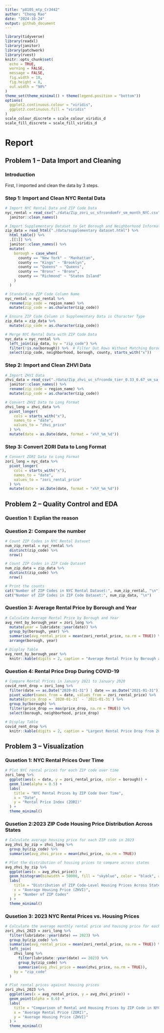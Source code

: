 ```yaml
---
title: "p8105_mtp_Cr3442"
author: "Cheng Rao"
date: "2024-10-24"
output: github_document
---
```


```r
library(tidyverse)
library(readxl)
library(janitor)
library(patchwork)
library(rvest)
knitr::opts_chunk$set(
  echo = TRUE,
  warning = FALSE,
  message = FALSE,
  fig.width = 10,
  fig.height = 8,
  out.width = "90%"
)
theme_set(theme_minimal() + theme(legend.position = "bottom"))
options(
  ggplot2.continuous.colour = "viridis",
  ggplot2.continuous.fill = "viridis"
)
scale_colour_discrete = scale_colour_viridis_d
scale_fill_discrete = scale_fill_viridis_d
```



# Report

## Problem 1 – Data Import and Cleaning

### Introduction

First, I imported and clean the data by 3 steps.

### Step 1: Import and Clean NYC Rental Data

```r
# Import NYC Rental Data and ZIP Code Data
nyc_rental = read_csv("./data/Zip_zori_uc_sfrcondomfr_sm_month_NYC.csv") %>%
  janitor::clean_names()

# Import Supplementary Dataset to Get Borough and Neighborhood Information
zip_data = read_html("./data/supplementary dataset.html") %>%
  html_table() %>%
  .[[1]] %>%
  janitor::clean_names() %>%
  mutate(
    borough = case_when(
      county == "New York" ~ "Manhattan",
      county == "Kings" ~ "Brooklyn",
      county == "Queens" ~ "Queens",
      county == "Bronx" ~ "Bronx",
      county == "Richmond" ~ "Staten Island"
    )
  )

# Standardize ZIP Code Column Name
nyc_rental = nyc_rental %>%
  rename(zip_code = region_name) %>%
  mutate(zip_code = as.character(zip_code))

# Ensure ZIP Code Column in Supplementary Data is Character Type
zip_data = zip_data %>%
  mutate(zip_code = as.character(zip_code))

# Merge NYC Rental Data with ZIP Code Data
nyc_data = nyc_rental %>%
  left_join(zip_data, by = "zip_code") %>%
  filter(!is.na(borough)) %>%  # Filter Out Rows Without Matching Borough
  select(zip_code, neighborhood, borough, county, starts_with("x"))  
```

### Step 2: Import and Clean ZHVI Data

```r
# Import ZHVI Data
zhvi_data = read_csv("./data/Zip_zhvi_uc_sfrcondo_tier_0.33_0.67_sm_sa_month_2023.csv") %>%
  janitor::clean_names() %>%
  rename(zip_code = region_name) %>%
  mutate(zip_code = as.character(zip_code))

# Convert ZHVI Data to Long Format
zhvi_long = zhvi_data %>%
  pivot_longer(
    cols = starts_with("x"),
    names_to = "date",
    values_to = "zhvi_price"
  ) %>%
  mutate(date = as.Date(date, format = "x%Y_%m_%d"))  
```


### Step 3: Convert ZORI Data to Long Format

```r
# Convert ZORI Data to Long Format
zori_long = nyc_data %>%
  pivot_longer(
    cols = starts_with("x"),
    names_to = "date",
    values_to = "zori_rental_price"
  ) %>%
  mutate(date = as.Date(date, format = "x%Y_%m_%d")) 
```


## Problem 2 – Quality Control and EDA

### Question 1: Explian the reason

### Question 2: Compare the number

```r
# Count ZIP Codes in NYC Rental Dataset
num_zip_rental = nyc_rental %>%
  distinct(zip_code) %>%
  nrow()

# Count ZIP Codes in ZIP Code Dataset
num_zip_data = zip_data %>%
  distinct(zip_code) %>%
  nrow()

# Print the counts
cat("Number of ZIP Codes in NYC Rental Dataset:", num_zip_rental, "\n")
cat("Number of ZIP Codes in ZIP Code Dataset:", num_zip_data, "\n")
```



### Question 3: Average Rental Price by Borough and Year

```r
# Calculate Average Rental Price by Borough and Year
avg_rent_by_borough_year = zori_long %>%
  mutate(year = lubridate::year(date)) %>%
  group_by(borough, year) %>%
  summarise(avg_rental_price = mean(zori_rental_price, na.rm = TRUE)) %>%
  arrange(borough, year)

# Display Table
avg_rent_by_borough_year %>%
  knitr::kable(digits = 2, caption = "Average Rental Price by Borough and Year")
```

### Question 4: Rental Price Drop During COVID-19

```r
# Compare Rental Prices in January 2021 to January 2020
covid_rent_drop = zori_long %>%
  filter(date == as.Date("2020-01-31") | date == as.Date("2021-01-31")) %>%
  pivot_wider(names_from = date, values_from = zori_rental_price) %>%
  mutate(price_drop = `2020-01-31` - `2021-01-31`) %>%
  group_by(borough) %>%
  filter(price_drop == max(price_drop, na.rm = TRUE)) %>%
  select(borough, neighborhood, price_drop)

# Display Table
covid_rent_drop %>%
  knitr::kable(digits = 2, caption = "Largest Rental Price Drop from 2020 to 2021 by Borough")
```

## Problem 3 – Visualization

### Qusetion 1: NYC Rental Prices Over Time

```r
# Plot NYC rental prices for each ZIP code over time
zori_long %>%
  ggplot(aes(x = date, y = zori_rental_price, color = borough)) +
  geom_line(alpha = 0.5) +
  labs(
    title = "NYC Rental Prices by ZIP Code Over Time",
    x = "Date",
    y = "Rental Price Index (ZORI)"
  ) +
  theme_minimal()
```


### Qusetion 2:2023 ZIP Code Housing Price Distribution Across States
```r
# Calculate average housing price for each ZIP code in 2023
avg_zhvi_by_zip = zhvi_long %>%
  group_by(zip_code) %>%
  summarise(avg_zhvi_price = mean(zhvi_price, na.rm = TRUE))

# Plot the distribution of housing prices to compare across states
avg_zhvi_by_zip %>%
  ggplot(aes(x = avg_zhvi_price)) +
  geom_histogram(binwidth = 50000, fill = "skyblue", color = "black", alpha = 0.7) +
  labs(
    title = "Distribution of ZIP Code-Level Housing Prices Across States in 2023",
    x = "Average Housing Price (ZHVI)",
    y = "Number of ZIP Codes"
  ) +
  theme_minimal()
```

### Qusetion 3: 2023 NYC Rental Prices vs. Housing Prices

```r
# Calculate the average monthly rental price and housing price for each ZIP code in 2023
zori_zhvi_2023 = zori_long %>%
  filter(lubridate::year(date) == 2023) %>%
  group_by(zip_code) %>%
  summarise(avg_rental_price = mean(zori_rental_price, na.rm = TRUE)) %>%
  left_join(
    zhvi_long %>%
      filter(lubridate::year(date) == 2023) %>%
      group_by(zip_code) %>%
      summarise(avg_zhvi_price = mean(zhvi_price, na.rm = TRUE)),
    by = "zip_code"
  )

# Plot rental prices against housing prices
zori_zhvi_2023 %>%
  ggplot(aes(x = avg_rental_price, y = avg_zhvi_price)) +
  geom_point(alpha = 0.6) +
  labs(
    title = "Comparison of Rental and Housing Prices by ZIP Code in NYC for 2023",
    x = "Average Rental Price (ZORI)",
    y = "Average Housing Price (ZHVI)"
  ) +
  theme_minimal()
```
